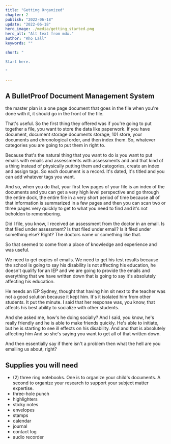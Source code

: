 ```yaml
---
title: "Getting Organized"
chapter: 2
publish: "2022-06-18"
update: "2022-06-18"
hero_image: ./media/getting_started.png
hero_alt: "Alt text from mdx."
author: "Rho Lall"
keywords: ""

short: "

Start here.

"

---
```


## A BulletProof Document Management System

the master plan is a one page document that goes in the file when you're done with it, it should go in the front of the file. 

That's useful. So the first thing they offered was if you're going to put together a file, you want to store the data like paperwork. If you have document, document storage documents storage, 101 store, your documents and chronological order, and then index them. So, whatever categories you are going to put them in right to. 

Because that's the natural thing that you want to do is you want to put emails with emails and assessments with assessments and and that kind of a thing instead of physically putting them and categories, create an index and assign tags. So each document is a record. It's dated, it's titled and you can add whatever tags you want. 

And so, when you do that, your first few pages of your file is an index of the documents and you can get a very high level perspective and go through the entire dock, the entire file in a very short period of time because all of that information is summarized in a few pages and then you can scan two or three pages very quickly to get to what you need to find and it's not beholden to remembering. 

Did I file, you know, I received an assessment from the doctor in an email. Is that filed under assessment? Is that filed under email? Is it filed under something else? Right? The doctors name or something like that. 

So that seemed to come from a place of knowledge and experience and was useful.



We need to get copies of emails. We need to get his test results because the school is going to say his disability is not affecting his education, he doesn't qualify for an IEP and we are going to provide the emails and everything that we have written down that is going to say it's absolutely affecting his education. 

He needs an IEP Sydney, thought that having him sit next to the teacher was not a good solution because it kept him. It's it isolated him from other students. It put the minute. I said that her response was, you know, that affects his best ability to socialize with other students. 

And she asked me, how's he doing socially? And I said, you know, he's really friendly and he is able to make friends quickly. He's able to initiate, but he is starting to see ill effects on his disability. And and that is absolutely affecting him And so she's saying you want to get all of that written down. 

And then essentially say if there isn't a problem then what the hell are you emailing us about, right? 


## Supplies you will need

- (2) three ring notebooks.  One is to organize your child's documents. A second to organize your research to support your subject matter expertise. 
- three-hole punch
- highlighters
- sticky notes
- envelopes
- stamps
- calendar
- journal
- contact log
- audio recorder
